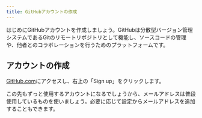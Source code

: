 ```yaml
---
title: GitHubアカウントの作成
---
```


はじめにGitHubアカウントを作成しましょう。GitHubは分散型バージョン管理システムであるGitのリモートリポジトリとして機能し、ソースコードの管理や、他者とのコラボレーションを行うためのプラットフォームです。

## アカウントの作成

[GitHub.com](https://github.com/)にアクセスし、右上の「Sign up」をクリックします。

この先もずっと使用するアカウントになるでしょうから、メールアドレスは普段使用しているものを使いましょう。必要に応じて設定からメールアドレスを追加することもできます。
